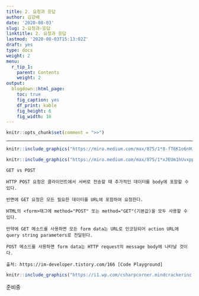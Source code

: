 ```yaml
---
title: 2. 요청과 응답
author: 김강배
date: '2020-08-03'
slug: 2-요청과-응답
linktitle: 2. 요청과 응답
lastmod: '2020-08-03T15:13:02Z'
draft: yes
type: docs
weight: 2
menu:
  r_tip_1:
    parent: Contents
    weight: 2
output:
  blogdown::html_page:
    toc: true
    fig_caption: yes
    df_print: kable
    fig_height: 6
    fig_width: 10
---
```


```r
knitr::opts_chunk$set(comment = ">>")
```

---


```r
knitr::include_graphics("https://miro.medium.com/max/875/1*8-fT6K1o6nHiBRxKppcqOg.png")
```



```r
knitr::include_graphics("https://miro.medium.com/max/875/1*xJEUm1hUvxppvcjY14IKQA.jpeg")
```

```
GET vs POST

HTTP POST 요청은 클라이언트에서 서버로 전송할 때 추가적인 데이터를 body에 포함할 수 있다. 

반면에 GET 요청은 모든 필요한 데이터를 URL에 포함하여 요청한다. 

HTML의 <form>태그에 method="POST" 또는 method="GET"(기본값)을 모두 사용할 수 있다.

만약에 GET 메소드를 사용하면 모든 form data는 URL로 인코딩되어 action URL에 query string parameters로 전달된다. 

POST 메소드를 사용하면 form data는 HTTP request의 message body에 나타날 것이다.

출처: https://im-developer.tistory.com/166 [Code Playground]
```

```r
knitr::include_graphics("https://i1.wp.com/csharpcorner.mindcrackerinc.netdna-cdn.com/article/create-api-with-asp-net-core-day-three-working-with-http-status-codes-in-asp/Images/image002.jpg?zoom=2")
```


준비중